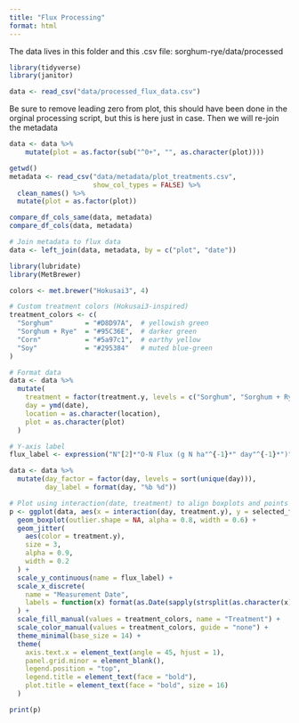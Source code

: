 ---
title: "Flux Processing"
format: html
---

The data lives in this folder and this .csv file: sorghum-rye/data/processed

```{r}
library(tidyverse)
library(janitor)
```

```{r}
data <- read_csv("data/processed_flux_data.csv")
```

Be sure to remove leading zero from plot, this should have been done in the orginal
processing script, but this is here just in case. Then we will re-join the metadata
```{r}
data <- data %>%
    mutate(plot = as.factor(sub("^0+", "", as.character(plot))))
```

```{r}
getwd()
metadata <- read_csv("data/metadata/plot_treatments.csv",
                     show_col_types = FALSE) %>%
  clean_names() %>%
  mutate(plot = as.factor(plot))

compare_df_cols_same(data, metadata)
compare_df_cols(data, metadata)

# Join metadata to flux data
data <- left_join(data, metadata, by = c("plot", "date"))
```


```{r}
library(lubridate)
library(MetBrewer)

colors <- met.brewer("Hokusai3", 4)

# Custom treatment colors (Hokusai3-inspired)
treatment_colors <- c(
  "Sorghum"        = "#D8D97A",  # yellowish green
  "Sorghum + Rye"  = "#95C36E",  # darker green
  "Corn"           = "#5a97c1",  # earthy yellow
  "Soy"            = "#295384"   # muted blue-green
)

# Format data
data <- data %>%
  mutate(
    treatment = factor(treatment.y, levels = c("Sorghum", "Sorghum + Rye", "Corn", "Soy")),
    day = ymd(date),
    location = as.character(location),
    plot = as.character(plot)
  )

# Y-axis label
flux_label <- expression("N"[2]*"O-N Flux (g N ha"^{-1}*" day"^{-1}*")")

data <- data %>%
  mutate(day_factor = factor(day, levels = sort(unique(day))),
         day_label = format(day, "%b %d"))

# Plot using interaction(date, treatment) to align boxplots and points
p <- ggplot(data, aes(x = interaction(day, treatment.y), y = selected_flux, fill = treatment.y)) +
  geom_boxplot(outlier.shape = NA, alpha = 0.8, width = 0.6) +
  geom_jitter(
    aes(color = treatment.y),
    size = 3,
    alpha = 0.9,
    width = 0.2
  ) +
  scale_y_continuous(name = flux_label) +
  scale_x_discrete(
    name = "Measurement Date",
    labels = function(x) format(as.Date(sapply(strsplit(as.character(x), "\\."), `[`, 1)), "%b %d")
  ) +
  scale_fill_manual(values = treatment_colors, name = "Treatment") +
  scale_color_manual(values = treatment_colors, guide = "none") +
  theme_minimal(base_size = 14) +
  theme(
    axis.text.x = element_text(angle = 45, hjust = 1),
    panel.grid.minor = element_blank(),
    legend.position = "top",
    legend.title = element_text(face = "bold"),
    plot.title = element_text(face = "bold", size = 16)
  )

print(p)
```

